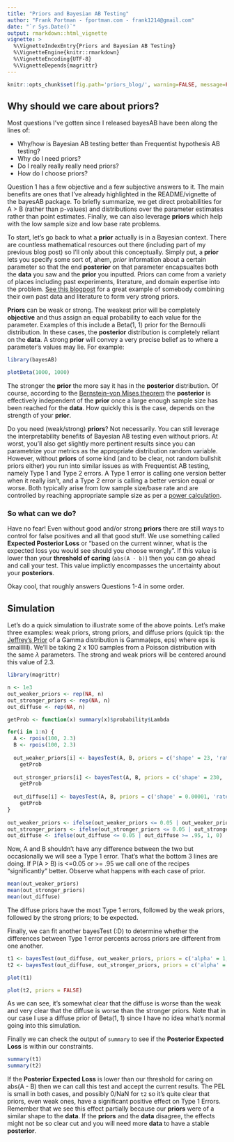 ```yaml
---
title: "Priors and Bayesian AB Testing"
author: "Frank Portman - fportman.com - frank1214@gmail.com"
date: "`r Sys.Date()`"
output: rmarkdown::html_vignette
vignette: >
  %\VignetteIndexEntry{Priors and Bayesian AB Testing}
  %\VignetteEngine{knitr::rmarkdown}
  %\VignetteEncoding{UTF-8}
  %\VignetteDepends{magrittr}
---
```


```r
knitr::opts_chunk$set(fig.path='priors_blog/', warning=FALSE, message=FALSE, fig.width=7.3, fig.show='asis', fig.align='center')
```

## Why should we care about priors?

Most questions I've gotten since I released bayesAB have been along the lines of:

* Why/how is Bayesian AB testing better than Frequentist hypothesis AB testing?
* Why do I need priors?
* Do I really really really need priors?
* How do I choose priors?

Question 1 has a few objective and a few subjective answers to it. The main benefits are ones that I've already highlighted in the README/vignette of the bayesAB package. To briefly summarize, we get direct probabilities for A > B (rather than p-values) and distributions over the parameter estimates rather than point estimates. Finally, we can also leverage **priors** which help with the low sample size and low base rate problems.

To start, let's go back to what a **prior** actually is in a Bayesian context. There are countless mathematical resources out there (including part of my previous blog post) so I'll only about this conceptually. Simply put, a **prior** lets you specify some sort of, ahem, *prior* information about a certain parameter so that the end **posterior** on that parameter encapsualtes both the **data** you saw and the **prior** you inputted. Priors can come from a variety of places including past experiments, literature, and domain expertise into the problem. [See this blogpost](http://www.sumsar.net/blog/2015/11/a-bayesian-model-to-calculate-whether-my-wife-is-pregnant/) for a great example of somebody combining their own past data and literature to form very strong priors.

**Priors** can be weak or strong. The weakest prior will be completely **objective** and thus assign an equal probability to each value for the parameter. Examples of this include a Beta(1, 1) prior for the Bernoulli distribution. In these cases, the **posterior** distribution is completely reliant on the **data**. A strong **prior** will convey a very precise belief as to where a parameter's values may lie. For example:

```r
library(bayesAB)

plotBeta(1000, 1000)

```

The stronger the **prior** the more say it has in the **posterior** distribution. Of course, according to the [Bernstein–von Mises theorem](https://en.wikipedia.org/wiki/Bernstein%E2%80%93von_Mises_theorem) the **posterior** is effectively independent of the **prior** once a large enough sample size has been reached for the **data**. How quickly this is the case, depends on the strength of your **prior**.

Do you need (weak/strong) **priors**? Not necessarily. You can still leverage the interpretability benefits of Bayesian AB testing even without priors. At worst, you'll also get slightly more pertinent results since you can parametrize your metrics as the appropriate distribution random variable. However, without **priors** of some kind (and to be clear, not random bullshit priors either) you run into similar issues as with Frequentist AB testing, namely Type 1 and Type 2 errors. A Type 1 error is calling one version better when it really isn't, and a Type 2 error is calling a better version equal or worse. Both typically arise from low sample size/base rate and are controlled by reaching appropriate sample size as per a [power calculation](https://en.wikipedia.org/wiki/Statistical_power).

### So what can we do?

Have no fear! Even without good and/or strong **priors** there are still ways to control for false positives and all that good stuff. We use something called **Expected Posterior Loss** or "based on the current winner, what is the expected loss you would see should you choose wrongly". If this value is lower than your **threshold of caring** (`abs(A - b)`) then you can go ahead and call your test. This value implictly encompasses the uncertainty about your **posteriors**.

Okay cool, that roughly answers Questions 1-4 in some order.

## Simulation

Let's do a quick simulation to illustrate some of the above points. Let's make three examples: weak priors, strong priors, and diffuse priors (quick tip: the [Jeffrey's Prior](https://en.wikipedia.org/wiki/Jeffreys_prior) of a Gamma distribution is Gamma(eps, eps) where eps is smallllll). We'll be taking 2 x 100 samples from a Poisson distribution with the same $\lambda$ parameters. The strong and weak priors will be centered around this value of 2.3.

```r
library(magrittr)

n <- 1e3
out_weaker_priors <- rep(NA, n)
out_stronger_priors <- rep(NA, n)
out_diffuse <- rep(NA, n)

getProb <- function(x) summary(x)$probability$Lambda

for(i in 1:n) {
  A <- rpois(100, 2.3)
  B <- rpois(100, 2.3)
  
  out_weaker_priors[i] <- bayesTest(A, B, priors = c('shape' = 23, 'rate' = 10), distribution = 'poisson') %>%
    getProb
  
  out_stronger_priors[i] <- bayesTest(A, B, priors = c('shape' = 230, 'rate' = 100), distribution = 'poisson') %>%
    getProb
  
  out_diffuse[i] <- bayesTest(A, B, priors = c('shape' = 0.00001, 'rate' = 0.00001), distribution = 'poisson') %>%
    getProb
}
  
out_weaker_priors <- ifelse(out_weaker_priors <= 0.05 | out_weaker_priors >= .95, 1, 0)
out_stronger_priors <- ifelse(out_stronger_priors <= 0.05 | out_stronger_priors >= .95, 1, 0)
out_diffuse <- ifelse(out_diffuse <= 0.05 | out_diffuse >= .95, 1, 0)

```

Now, A and B shouldn't have any difference between the two but occasionally we will see a Type 1 error. That's what the bottom 3 lines are doing. If P(A > B) is <=0.05 or >= .95 we call one of the recipes "significantly" better. Observe what happens with each case of prior.

```r
mean(out_weaker_priors)
mean(out_stronger_priors)
mean(out_diffuse)

```

The diffuse priors have the most Type 1 errors, followed by the weak priors, followed by the strong priors; to be expected.

Finally, we can fit another bayesTest (:D) to determine whether the differences between Type 1 error percents across priors are different from one another.

```r
t1 <- bayesTest(out_diffuse, out_weaker_priors, priors = c('alpha' = 1, 'beta' = 1), distribution = 'bernoulli')
t2 <- bayesTest(out_diffuse, out_stronger_priors, priors = c('alpha' = 1, 'beta' = 1), distribution = 'bernoulli')

plot(t1)

plot(t2, priors = FALSE)

```

As we can see, it's somewhat clear that the diffuse is worse than the weak and very clear that the diffuse is worse than the stronger priors. Note that in our case I use a diffuse prior of Beta(1, 1) since I have no idea what's normal going into this simulation.

Finally we can check the output of `summary` to see if the **Posterior Expected Loss** is within our constraints.

```r
summary(t1)
summary(t2)

```

If the **Posterior Expected Loss** is lower than our threshold for caring on abs(A - B) then we can call this test and accept the current results. The PEL is small in both cases, and possibly 0/NaN for `t2` so it's quite clear that priors, even weak ones, have a significant positive effect on Type 1 Errors. Remember that we see this effect partially because our **priors** were of a similar shape to the **data**. If the **priors** and the **data** disagree, the effects might not be so clear cut and you will need more **data** to have a stable **posterior**.

